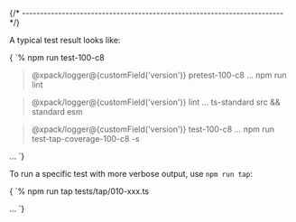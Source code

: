 


{/* ------------------------------------------------------------------------ */}

A typical test result looks like:

<CodeBlock language="console"> {
`% npm run test-100-c8

> @xpack/logger@{customField('version')} pretest-100-c8 ...
> npm run lint

> @xpack/logger@{customField('version')} lint ...
> ts-standard src && standard esm

> @xpack/logger@{customField('version')} test-100-c8 ...
> npm run test-tap-coverage-100-c8 -s

...
`} </CodeBlock>

To run a specific test with more verbose output, use `npm run tap`:

<CodeBlock language="console"> {
`% npm run tap tests/tap/010-xxx.ts

...
`} </CodeBlock>

